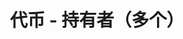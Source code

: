 ---
title: '代币 - 持有者（多个）'
openapi: '/cn/api-reference/openapi-cn.json GET /token/{chain}/{tokenAddress}/holders/multi'
---